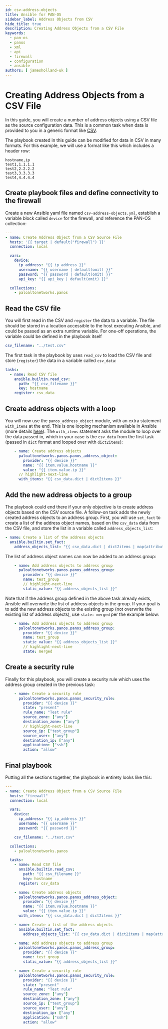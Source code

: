 ```yaml
---
id: csv-address-objects
title: Ansible for PAN-OS
sidebar_label: Address Objects from CSV
hide_title: true
description: Creating Address Objects from a CSV File
keywords:
  - pan-os
  - panos
  - xml
  - api
  - firewall
  - configuration
  - ansible
authors: [ jamesholland-uk ]
---
```



# Creating Address Objects from a CSV File

In this guide, you will create a number of address objects using a CSV file as the source configuration data. This is a common task when data is provided to you in a generic format like [CSV](https://en.wikipedia.org/wiki/Comma-separated_values).

The playbook created in this guide can be modified for data in CSV in many formats. For this example, we will use a format like this which includes a header row:

```csv
hostname,ip
test1,1.1.1.1
test2,2.2.2.2
test3,3.3.3.3
test4,4.4.4.4
```

<Assumptions />

<LabGuidance />

## Create playbook files and define connectivity to the firewall

Create a new Ansible yaml file named `csv-address-objects.yml`, establish a variable block called `device` for the firewall, and reference the PAN-OS collection:

```yaml
---
- name: Create Address Object from a CSV Source File
  hosts: '{{ target | default("firewall") }}'
  connection: local

  vars:
    device:
      ip_address: "{{ ip_address }}"
      username: "{{ username | default(omit) }}"
      password: "{{ password | default(omit) }}"
      api_key: "{{ api_key | default(omit) }}"

  collections:
    - paloaltonetworks.panos
```

## Read the CSV file

You will first read in the CSV and `register` the data to a variable. The file should be stored in a location accessible to the host executing Ansible, and could be passed as an extra runtime variable. For one-off operations, the variable could be defined in the playbook itself

```yaml
csv_filename: "../test.csv"
```

The first task in the playbook by uses `read_csv` to load the CSV file and store (`register`) the data in a variable called `csv_data`:

```yaml
tasks:
  - name: Read CSV file
    ansible.builtin.read_csv:
      path: "{{ csv_filename }}"
      key: hostname
    register: csv_data
```

## Create address objects with a loop

You will now use the `panos_address_object` module, with an extra statement `with_items` at the end. This is one looping mechanism available in Ansible (more details [here](https://docs.ansible.com/ansible/latest/user_guide/playbooks_loops.html)). The `with_items` statement asks the module to loop over the data passed in, which in your case is the `csv_data` from the first task (passed in `dict` format and looped over with `dict2items`):

```yaml
    - name: Create address objects
      paloaltonetworks.panos.panos_address_object:
        provider: "{{ device }}"
        name: "{{ item.value.hostname }}"
        value: "{{ item.value.ip }}"
      // highlight-next-line
      with_items: "{{ csv_data.dict | dict2items }}"
```

## Add the new address objects to a group

The playbook could end there if your only objective is to create address objects based on the CSV source file. A follow-on task adds the newly created address objects to an address group. First, you will use `set_fact` to create a list of the address object names, based on the `csv_data` data from the CSV file, and store the list in a variable called `address_objects_list`:

```yaml
- name: Create a list of the address objects
  ansible.builtin.set_fact:
    address_objects_list: "{{ csv_data.dict | dict2items | map(attribute='key') | list }}"
```

The list of address object names can now be added to an address group:

```yaml
    - name: Add address objects to address group
      paloaltonetworks.panos.panos_address_group:
        provider: "{{ device }}"
        name: test_group
        // highlight-next-line
        static_value: "{{ address_objects_list }}"
```

Note that if the address group defined in the above task already exists, Ansible will overwrite the list of address objects in the group. If your goal is to add the new address objects to the existing group (not overwrite the existing list of address objects), use `state: merged` per the example below:

```yaml
    - name: Add address objects to address group
      paloaltonetworks.panos.panos_address_group:
        provider: "{{ device }}"
        name: test_group
        static_value: "{{ address_objects_list }}"
        // highlight-next-line
        state: merged
```

## Create a security rule

Finally for this playbook, you will create a security rule which uses the address group created in the previous task:

```yaml
    - name: Create a security rule
      paloaltonetworks.panos.panos_security_rule:
        provider: "{{ device }}"
        state: "present"
        rule_name: "Test rule"
        source_zone: ["any"]
        destination_zone: ["any"]
        // highlight-next-line
        source_ip: ["test_group"]
        source_user: ["any"]
        destination_ip: ["any"]
        application: ["ssh"]
        action: "allow"
```

## Final playbook

Putting all the sections together, the playbook in entirety looks like this:

```yaml
---
- name: Create Address Object from a CSV Source File
  hosts: "firewall"
  connection: local

  vars:
    device:
      ip_address: "{{ ip_address }}"
      username: "{{ username }}"
      password: "{{ password }}"

    csv_filename: "../test.csv"

  collections:
    - paloaltonetworks.panos

  tasks:
    - name: Read CSV file
      ansible.builtin.read_csv:
        path: "{{ csv_filename }}"
        key: hostname
      register: csv_data

    - name: Create address objects
      paloaltonetworks.panos.panos_address_object:
        provider: "{{ device }}"
        name: "{{ item.value.hostname }}"
        value: "{{ item.value.ip }}"
      with_items: "{{ csv_data.dict | dict2items }}"

    - name: Create a list of the address objects
      ansible.builtin.set_fact:
        address_objects_list: "{{ csv_data.dict | dict2items | map(attribute='key') | list }}"

    - name: Add address objects to address group
      paloaltonetworks.panos.panos_address_group:
        provider: "{{ device }}"
        name: test_group
        static_value: "{{ address_objects_list }}"

    - name: Create a security rule
      paloaltonetworks.panos.panos_security_rule:
        provider: "{{ device }}"
        state: "present"
        rule_name: "Test rule"
        source_zone: ["any"]
        destination_zone: ["any"]
        source_ip: ["test_group"]
        source_user: ["any"]
        destination_ip: ["any"]
        application: ["ssh"]
        action: "allow"
```
